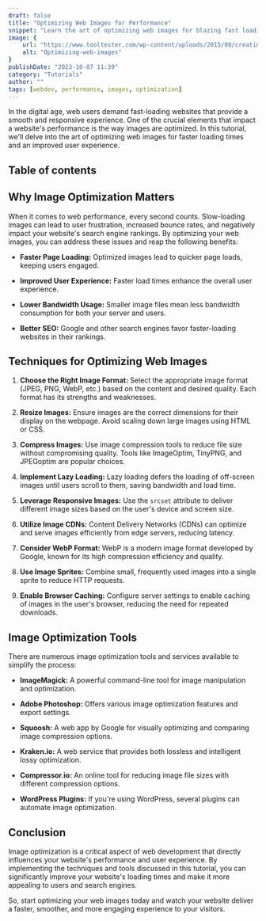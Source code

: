 ```yaml
---
draft: false
title: "Optimizing Web Images for Performance"
snippet: "Learn the art of optimizing web images for blazing fast loading times and improved user experience. Discover techniques, tools, and best practices to enhance your web's image performance."
image: {
    url: "https://www.tooltester.com/wp-content/uploads/2015/08/creating-website-visuals-for-beginners.jpg",
    alt: "Optimizing-web-images"
}
publishDate: "2023-10-07 11:39"
category: "Tutorials"
author: ""
tags: [webdev, performance, images, optimization]
---
```


In the digital age, web users demand fast-loading websites that provide a smooth and responsive experience. One of the crucial elements that impact a website's performance is the way images are optimized. In this tutorial, we'll delve into the art of optimizing web images for faster loading times and an improved user experience.

## Table of contents

## Why Image Optimization Matters

When it comes to web performance, every second counts. Slow-loading images can lead to user frustration, increased bounce rates, and negatively impact your website's search engine rankings. By optimizing your web images, you can address these issues and reap the following benefits:

- **Faster Page Loading:** Optimized images lead to quicker page loads, keeping users engaged.

- **Improved User Experience:** Faster load times enhance the overall user experience.

- **Lower Bandwidth Usage:** Smaller image files mean less bandwidth consumption for both your server and users.

- **Better SEO:** Google and other search engines favor faster-loading websites in their rankings.

## Techniques for Optimizing Web Images

1. **Choose the Right Image Format:** Select the appropriate image format (JPEG, PNG, WebP, etc.) based on the content and desired quality. Each format has its strengths and weaknesses.

2. **Resize Images:** Ensure images are the correct dimensions for their display on the webpage. Avoid scaling down large images using HTML or CSS.

3. **Compress Images:** Use image compression tools to reduce file size without compromising quality. Tools like ImageOptim, TinyPNG, and JPEGoptim are popular choices.

4. **Implement Lazy Loading:** Lazy loading defers the loading of off-screen images until users scroll to them, saving bandwidth and load time.

5. **Leverage Responsive Images:** Use the `srcset` attribute to deliver different image sizes based on the user's device and screen size.

6. **Utilize Image CDNs:** Content Delivery Networks (CDNs) can optimize and serve images efficiently from edge servers, reducing latency.

7. **Consider WebP Format:** WebP is a modern image format developed by Google, known for its high compression efficiency and quality.

8. **Use Image Sprites:** Combine small, frequently used images into a single sprite to reduce HTTP requests.

9. **Enable Browser Caching:** Configure server settings to enable caching of images in the user's browser, reducing the need for repeated downloads.

## Image Optimization Tools

There are numerous image optimization tools and services available to simplify the process:

- **ImageMagick:** A powerful command-line tool for image manipulation and optimization.

- **Adobe Photoshop:** Offers various image optimization features and export settings.

- **Squoosh:** A web app by Google for visually optimizing and comparing image compression options.

- **Kraken.io:** A web service that provides both lossless and intelligent lossy optimization.

- **Compressor.io:** An online tool for reducing image file sizes with different compression options.

- **WordPress Plugins:** If you're using WordPress, several plugins can automate image optimization.

## Conclusion

Image optimization is a critical aspect of web development that directly influences your website's performance and user experience. By implementing the techniques and tools discussed in this tutorial, you can significantly improve your website's loading times and make it more appealing to users and search engines.

So, start optimizing your web images today and watch your website deliver a faster, smoother, and more engaging experience to your visitors.